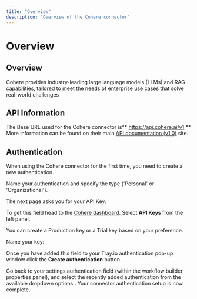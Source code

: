 ```yaml
---
title: "Overview"
description: "Overview of the Cohere connector"
---
```


# Overview

## Overview

Cohere provides industry-leading large language models (LLMs) and RAG capabilities, tailored to meet the needs of enterprise use cases that solve real-world challenges

## **API Information**

The Base URL used for the Cohere connector is** https://api.cohere.ai/v1.** More information can be found on their main [API documentation (v1.0)](https://docs.cohere.com/reference/about) site.

## Authentication

When using the Cohere connector for the first time, you need to create a new authentication.

Name your authentication and specify the type ('Personal' or 'Organizational').

The next page asks you for your API Key.

To get this field head to the [Cohere dashboard](https://dashboard.cohere.com/). Select **API Keys** from the left panel.

You can create a Production key or a Trial key based on your preference. 

Name your key:

Once you have added this field to your Tray.io authentication pop-up window click the **Create authentication** button. 

Go back to your settings authentication field (within the workflow builder properties panel), and select the recently added authentication from the available dropdown options . Your connector authentication setup is now complete.
